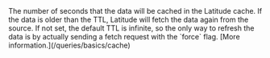 <ParamField path="ttl" type="number">
  The number of seconds that the data will be cached in the Latitude cache. If the data is older than the TTL, Latitude will fetch the data again from the source.
  If not set, the default TTL is infinite, so the only way to refresh the data is by actually sending a fetch request with the `force` flag. [More information.](/queries/basics/cache)
</ParamField>

